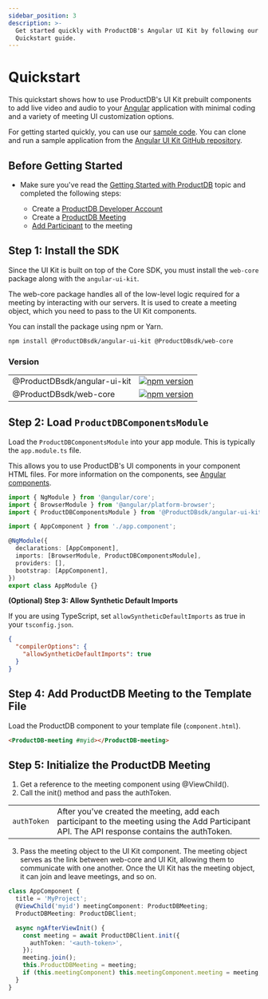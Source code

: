 ```yaml
---
sidebar_position: 3
description: >-
  Get started quickly with ProductDB's Angular UI Kit by following our step-by-step
  Quickstart guide.
---
```


# Quickstart

This quickstart shows how to use ProductDB's UI Kit prebuilt components to add live
video and audio to your [Angular](https://angular.io/) application with minimal
coding and a variety of meeting UI customization options.

For getting started quickly, you can use our
[sample code](https://github.com/ProductDB-io/angular-samples#samples). You can clone
and run a sample application from the
[Angular UI Kit GitHub repository](https://github.com/ProductDB-io/angular-samples).

## Before Getting Started

- Make sure you've read the [Getting Started with ProductDB](/getting-started) topic
  and completed the following steps:

  - Create a [ProductDB Developer Account](https://dev.productdb.io/)
  - Create a [ProductDB Meeting](/api/?v=v2#/operations/create_meeting)
  - [Add Participant](/api/?v=v2#/operations/add_participant) to the meeting

## Step 1: Install the SDK

Since the UI Kit is built on top of the Core SDK, you must install the
`web-core` package along with the `angular-ui-kit`.

The web-core package handles all of the low-level logic required for a meeting
by interacting with our servers. It is used to create a meeting object, which
you need to pass to the UI Kit components.

You can install the package using npm or Yarn.

```bash npm2yarn
npm install @ProductDBsdk/angular-ui-kit @ProductDBsdk/web-core
```

### Version

|                         |                                                                                                                              |
| ----------------------- | ---------------------------------------------------------------------------------------------------------------------------- |
| @ProductDBsdk/angular-ui-kit | [![npm version](https://badge.fury.io/js/@ProductDBsdk%2Fangular-ui-kit.svg)](https://badge.fury.io/js/@ProductDBsdk%2Fangular-ui-kit) |
| @ProductDBsdk/web-core       | [![npm version](https://badge.fury.io/js/@ProductDBsdk%2Fweb-core.svg)](https://badge.fury.io/js/@ProductDBsdk%2Fweb-core)             |

## Step 2: Load `ProductDBComponentsModule`

Load the `ProductDBComponentsModule` into your app module. This is typically the
`app.module.ts` file.

This allows you to use ProductDB's UI components in your component HTML files. For
more information on the components, see
[Angular components](https://angular.io/guide/component-overview).

```ts
import { NgModule } from '@angular/core';
import { BrowserModule } from '@angular/platform-browser';
import { ProductDBComponentsModule } from '@ProductDBsdk/angular-ui-kit';

import { AppComponent } from './app.component';

@NgModule({
  declarations: [AppComponent],
  imports: [BrowserModule, ProductDBComponentsModule],
  providers: [],
  bootstrap: [AppComponent],
})
export class AppModule {}
```

**(Optional) Step 3: Allow Synthetic Default Imports**

If you are using TypeScript, set `allowSyntheticDefaultImports` as true in your
`tsconfig.json`.

```json
{
  "compilerOptions": {
    "allowSyntheticDefaultImports": true
  }
}
```

## Step 4: Add ProductDB Meeting to the Template File

Load the ProductDB component to your template file (`component.html`).

```html
<ProductDB-meeting #myid></ProductDB-meeting>
```

## Step 5: Initialize the ProductDB Meeting

1. Get a reference to the meeting component using @ViewChild().
2. Call the init() method and pass the authToken.

|             |                                                                                                                                               |
| ----------- | --------------------------------------------------------------------------------------------------------------------------------------------- |
| `authToken` | After you've created the meeting, add each participant to the meeting using the Add Participant API. The API response contains the authToken. |

3. Pass the meeting object to the UI Kit component. The meeting object serves as
   the link between web-core and UI Kit, allowing them to communicate with one
   another. Once the UI Kit has the meeting object, it can join and leave
   meetings, and so on.

```ts
class AppComponent {
  title = 'MyProject';
  @ViewChild('myid') meetingComponent: ProductDBMeeting;
  ProductDBMeeting: ProductDBClient;

  async ngAfterViewInit() {
    const meeting = await ProductDBClient.init({
      authToken: '<auth-token>',
    });
    meeting.join();
    this.ProductDBMeeting = meeting;
    if (this.meetingComponent) this.meetingComponent.meeting = meeting;
  }
}
```


<head>
  <title>Angular UI Kit Quickstart</title>
  <meta name="description" content="Get started quickly with ProductDB's Angular UI Kit by following our step-by-step Quickstart guide."/>
</head>
